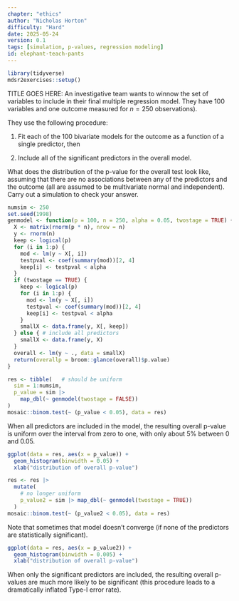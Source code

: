 ```yaml
---
chapter: "ethics"
author: "Nicholas Horton"
difficulty: "Hard"
date: 2025-05-24 
version: 0.1
tags: [simulation, p-values, regression modeling]
id: elephant-teach-pants
---
```


```r
library(tidyverse)
mdsr2exercises::setup()
```

TITLE GOES HERE: An investigative team wants to winnow the set of variables to include in their final multiple regression model.  They have 100 variables and one outcome measured for $n=250$ observations).  

They use the following procedure:

1. Fit each of the 100 bivariate models for the outcome as a function of a single predictor, then

2. Include all of the significant predictors in the overall model.

What does the distribution of the p-value for the overall test look like, assuming that there are no associations between any of the predictors and the outcome (all are assumed to be multivariate normal and independent).
Carry out a simulation to check your answer.

<!--begin-answer-->
```r
numsim <- 250
set.seed(1998)
genmodel <- function(p = 100, n = 250, alpha = 0.05, twostage = TRUE) {
  X <- matrix(rnorm(p * n), nrow = n)
  y <- rnorm(n)
  keep <- logical(p)
  for (i in 1:p) {
    mod <- lm(y ~ X[, i])
    testpval <- coef(summary(mod))[2, 4]
    keep[i] <- testpval < alpha
  }
  if (twostage == TRUE) {
    keep <- logical(p)
    for (i in 1:p) {
      mod <- lm(y ~ X[, i])
      testpval <- coef(summary(mod))[2, 4]
      keep[i] <- testpval < alpha
    }
    smallX <- data.frame(y, X[, keep])
  } else { # include all predictors
    smallX <- data.frame(y, X)
  }
  overall <- lm(y ~ ., data = smallX)
  return(overallp = broom::glance(overall)$p.value)
}

res <- tibble(   # should be uniform
  sim = 1:numsim,
  p_value = sim |> 
    map_dbl(~ genmodel(twostage = FALSE))
)
mosaic::binom.test(~ (p_value < 0.05), data = res)
```

When all predictors are included in the model, the resulting overall p-value is uniform over the interval from zero to one, with only about 5\% between 0 and 0.05.

```r
ggplot(data = res, aes(x = p_value)) +
  geom_histogram(binwidth = 0.05) +
  xlab("distribution of overall p-value")
```


```r
res <- res |>
  mutate(
    # no longer uniform
    p_value2 = sim |> map_dbl(~ genmodel(twostage = TRUE))
  ) 
mosaic::binom.test(~ (p_value2 < 0.05), data = res)
```

Note that sometimes that model doesn't converge (if none of the predictors are statistically significant).  

```r
ggplot(data = res, aes(x = p_value2)) +
  geom_histogram(binwidth = 0.005) +
  xlab("distribution of overall p-value")
```

When only the significant predictors are included, the resulting overall p-values are much more likely to be significant (this procedure leads to a dramatically inflated Type-I error rate).

<!--end-answer-->




